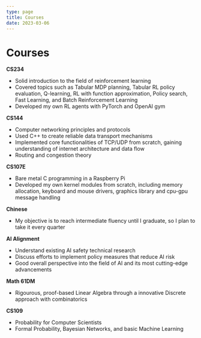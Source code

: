 ```yaml
---
type: page
title: Courses
date: 2023-03-06
---
```


# Courses

**CS234**

- Solid introduction to the field of reinforcement learning
- Covered topics such as Tabular MDP planning, Tabular RL policy evaluation, Q-learning, RL with function approximation, Policy search, Fast Learning, and Batch Reinforcement Learning
- Developed my own RL agents with PyTorch and OpenAI gym

**CS144**

- Computer networking principles and protocols
- Used C++ to create reliable data transport mechanisms
- Implemented core functionalities of TCP/UDP from scratch, gaining understanding of internet architecture and data flow
- Routing and congestion theory

**CS107E**

- Bare metal C programming in a Raspberry Pi
- Developed my own kernel modules from scratch, including memory allocation, keyboard and mouse drivers, graphics library and cpu-gpu message handling

**Chinese**

- My objective is to reach intermediate fluency until I graduate, so I plan to take it every quarter

**AI Alignment**

- Understand existing AI safety technical research
- Discuss efforts to implement policy measures that reduce AI risk
- Good overall perspective into the field of AI and its most cutting-edge advancements

**Math 61DM**

- Rigourous, proof-based Linear Algebra through a innovative Discrete approach with combinatorics

**CS109**

- Probability for Computer Scientists
- Formal Probability, Bayesian Networks, and basic Machine Learning
